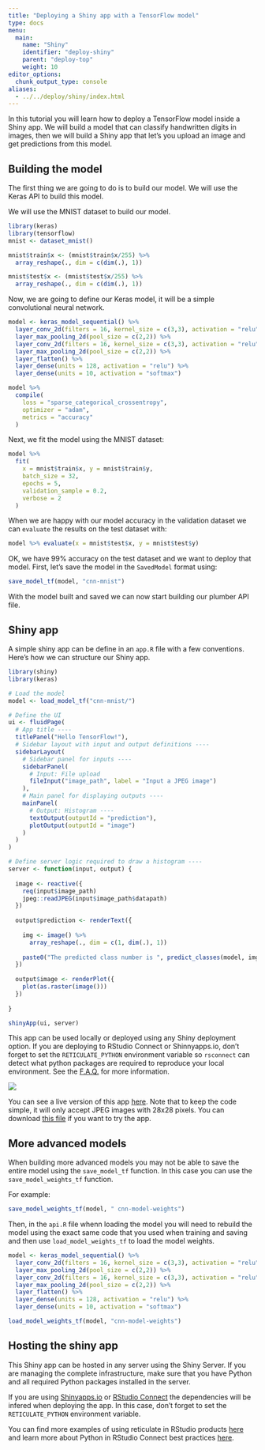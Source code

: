 ```yaml
---
title: "Deploying a Shiny app with a TensorFlow model"
type: docs
menu:
  main:
    name: "Shiny"
    identifier: "deploy-shiny"
    parent: "deploy-top"
    weight: 10
editor_options: 
  chunk_output_type: console
aliases:
  - ../../deploy/shiny/index.html
---
```


In this tutorial you will learn how to deploy a TensorFlow model inside a Shiny app.
We will build a model that can classify handwritten digits in images, then we will
build a Shiny app that let's you upload an image and get predictions from this model.

## Building the model

The first thing we are going to do is to build our model.
We will use the Keras API to build this model.

We will use the MNIST dataset to build our model.

```r
library(keras)
library(tensorflow)
mnist <- dataset_mnist()

mnist$train$x <- (mnist$train$x/255) %>% 
  array_reshape(., dim = c(dim(.), 1))

mnist$test$x <- (mnist$test$x/255) %>% 
  array_reshape(., dim = c(dim(.), 1))

```

Now, we are going to define our Keras model, it will be a simple convolutional neural 
network.

```r
model <- keras_model_sequential() %>% 
  layer_conv_2d(filters = 16, kernel_size = c(3,3), activation = "relu") %>% 
  layer_max_pooling_2d(pool_size = c(2,2)) %>% 
  layer_conv_2d(filters = 16, kernel_size = c(3,3), activation = "relu") %>% 
  layer_max_pooling_2d(pool_size = c(2,2)) %>% 
  layer_flatten() %>% 
  layer_dense(units = 128, activation = "relu") %>% 
  layer_dense(units = 10, activation = "softmax")

model %>% 
  compile(
    loss = "sparse_categorical_crossentropy",
    optimizer = "adam",
    metrics = "accuracy"
  )
```

Next, we fit the model using the MNIST dataset:

```r
model %>% 
  fit(
    x = mnist$train$x, y = mnist$train$y,
    batch_size = 32,
    epochs = 5,
    validation_sample = 0.2,
    verbose = 2
  )
```

When we are happy with our model accuracy in the validation dataset we can `evaluate` 
the results on the test dataset with:

```r
model %>% evaluate(x = mnist$test$x, y = mnist$test$y)
```

OK, we have 99% accuracy on the test dataset and we want to deploy that model.
First, let's save the model in the `SavedModel` format using:

```r
save_model_tf(model, "cnn-mnist")
```

With the model built and saved we can now start building our plumber API file.

## Shiny app

A simple shiny app can be define in an `app.R` file with a few conventions. Here's
how we can structure our Shiny app.

```r
library(shiny)
library(keras)

# Load the model
model <- load_model_tf("cnn-mnist/")

# Define the UI
ui <- fluidPage(
  # App title ----
  titlePanel("Hello TensorFlow!"),
  # Sidebar layout with input and output definitions ----
  sidebarLayout(
    # Sidebar panel for inputs ----
    sidebarPanel(
      # Input: File upload
      fileInput("image_path", label = "Input a JPEG image")
    ),
    # Main panel for displaying outputs ----
    mainPanel(
      # Output: Histogram ----
      textOutput(outputId = "prediction"),
      plotOutput(outputId = "image")
    )
  )
)

# Define server logic required to draw a histogram ----
server <- function(input, output) {
  
  image <- reactive({
    req(input$image_path)
    jpeg::readJPEG(input$image_path$datapath)
  })
  
  output$prediction <- renderText({
    
    img <- image() %>% 
      array_reshape(., dim = c(1, dim(.), 1))
    
    paste0("The predicted class number is ", predict_classes(model, img))
  })
  
  output$image <- renderPlot({
    plot(as.raster(image()))
  })
  
}

shinyApp(ui, server)
```

This app can be used locally or deployed using any Shiny deployment option.
If you are deploying to RStudio Connect or Shinnyapps.io, don't forget to set the `RETICULATE_PYTHON` environment variable so `rsconnect` can detect what python
packages are required to reproduce your local environment. See the [F.A.Q.](https://support.rstudio.com/hc/en-us/articles/360016990813-FAQ-for-Using-Python-with-RStudio-Connect) for more information.

![](images/shiny.png)

You can see a live version of this app [here](https://beta.rstudioconnect.com/content/7325/). Note that to keep the code simple, it will only accept JPEG images with 28x28 pixels. You can download [this file](images/mnist.jpeg) if you want to try the app.

## More advanced models

When building more advanced models you may not be able to save the entire model using the `save_model_tf` function. In this case you can use the `save_model_weights_tf` function. 

For example:

```r
save_model_weights_tf(model, " cnn-model-weights")
```

Then, in the `api.R` file whenn loading the model you will need to rebuild the model using the exact same code that you used when training and saving and then use `load_model_weights_tf` to load
the model weights.

```r
model <- keras_model_sequential() %>% 
  layer_conv_2d(filters = 16, kernel_size = c(3,3), activation = "relu") %>% 
  layer_max_pooling_2d(pool_size = c(2,2)) %>% 
  layer_conv_2d(filters = 16, kernel_size = c(3,3), activation = "relu") %>% 
  layer_max_pooling_2d(pool_size = c(2,2)) %>% 
  layer_flatten() %>% 
  layer_dense(units = 128, activation = "relu") %>% 
  layer_dense(units = 10, activation = "softmax")

load_model_weights_tf(model, "cnn-model-weights")
```

## Hosting the shiny app

This Shiny app can be hosted in any server using the Shiny Server. If you are managing the complete infrastructure, make sure that you have Python and all required Python packages
installed in the server. 

If you are using [Shinyapps.io](https://shinyapps.io) or [RStudio Connect](https://rstudio.com/products/connect/) the dependencies will be infered when deploying the app. In this case, don't forget to set the `RETICULATE_PYTHON` environment variable.

You can find more examples of using reticulate in RStudio products [here](https://github.com/sol-eng/python-examples) and learn more about Python in 
RStudio Connect best practices [here](https://support.rstudio.com/hc/en-us/articles/360022909454-Best-Practices-for-Using-Python-with-RStudio-Connect).



